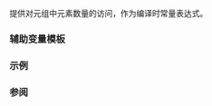 {{cpp/title|tuple_size{{small|&lt;std::tuple&gt;}}}}
{{cpp/utility/tuple/navbar}}
{{ddcl|header=tuple|since=c++11|
template&lt; class... Types &gt;
struct tuple_size&lt; std::tuple&lt;Types...&gt; &gt;
    : std::integral_constant&lt;std::size_t, sizeof...(Types)&gt; { };
}}

提供对元组中元素数量的访问，作为编译时常量表达式。

===辅助变量模板===
{{ddcl|since=c++17|1=
template&lt; class T &gt;
constexpr std::size_t tuple_size_v = tuple_size&lt;T&gt;::value;
}}

{{cpp/types/integral_constant/inherit2|{{tt|sizeof...(Types)}}|std::size_t}}

===示例===
{{example
|code=
#include &lt;iostream&gt;
#include &lt;tuple&gt;

template &lt;class T&gt;
void test(T value)
{
    int a[std::tuple_size_v&lt;T&gt;]; // 能用于编译时

    std::cout &lt;&lt; std::tuple_size&lt;T&gt;{} &lt;&lt; ' ' // 或运行时
              &lt;&lt; sizeof a &lt;&lt; ' ' 
              &lt;&lt; sizeof value &lt;&lt; '\n';
}

int main()
{
    test(std::make_tuple(1, 2, 3.14));
}
|p=true
|output=3 12 16
}}

===参阅===
{{dsc begin}}
{{dsc inc|cpp/language/dsc structured binding}}
{{dsc inc|cpp/utility/dsc tuple_size}}
{{dsc inc|cpp/utility/pair/dsc tuple_size}}
{{dsc inc|cpp/container/array/dsc tuple_size}}
{{dsc inc|cpp/ranges/subrange/dsc tuple_size}}
{{dsc inc|cpp/utility/tuple/dsc get}}
{{dsc end}}

{{langlinks|de|en|es|fr|it|ja|pt|ru}}
